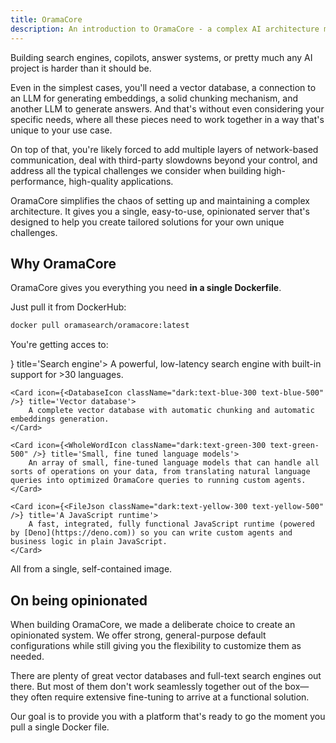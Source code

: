 ```yaml
---
title: OramaCore
description: An introduction to OramaCore - a complex AI architecture made easy and open-source.
---
```


Building search engines, copilots, answer systems, or pretty much any AI project is harder than it should be.

Even in the simplest cases, you'll need a vector database, a connection to an LLM for generating embeddings, a solid chunking mechanism, and another LLM to generate answers.
And that's without even considering your specific needs, where all these pieces need to work together in a way that's unique to your use case.

On top of that, you're likely forced to add multiple layers of network-based communication, deal with third-party slowdowns beyond your control, and address all the typical challenges we consider when building high-performance, high-quality applications.

OramaCore simplifies the chaos of setting up and maintaining a complex architecture. It gives you a single, easy-to-use, opinionated server that's designed to help you create tailored solutions for your own unique challenges.

## Why OramaCore

OramaCore gives you everything you need **in a single Dockerfile**.

Just pull it from DockerHub:

```sh
docker pull oramasearch/oramacore:latest
```

You're getting acces to:

<Cards>
    <Card icon={<SearchIcon className="dark:text-purple-300 text-purple-500" />} title='Search engine'>
        A powerful, low-latency search engine with built-in support for >30 languages.
    </Card>

    <Card icon={<DatabaseIcon className="dark:text-blue-300 text-blue-500" />} title='Vector database'>
        A complete vector database with automatic chunking and automatic embeddings generation.
    </Card>

    <Card icon={<WholeWordIcon className="dark:text-green-300 text-green-500" />} title='Small, fine tuned language models'>
        An array of small, fine-tuned language models that can handle all sorts of operations on your data, from translating natural language queries into optimized OramaCore queries to running custom agents.
    </Card>

    <Card icon={<FileJson className="dark:text-yellow-300 text-yellow-500" />} title='A JavaScript runtime'>
        A fast, integrated, fully functional JavaScript runtime (powered by [Deno](https://deno.com)) so you can write custom agents and business logic in plain JavaScript.
    </Card>
</Cards>

All from a single, self-contained image.

## On being opinionated

When building OramaCore, we made a deliberate choice to create an opinionated system. We offer strong, general-purpose default configurations while still giving you the flexibility to customize them as needed.

There are plenty of great vector databases and full-text search engines out there. But most of them don't work seamlessly together out of the box—they often require extensive fine-tuning to arrive at a functional solution.

Our goal is to provide you with a platform that's ready to go the moment you pull a single Docker file.
